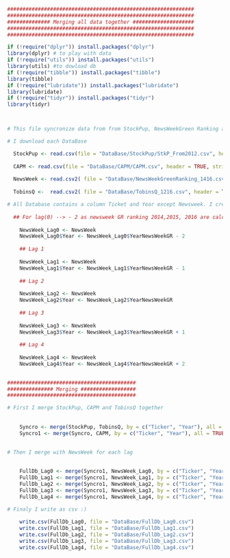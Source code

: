 
```r

#############################################################
#############################################################
############## Merging all data together ####################
#############################################################
#############################################################

if (!require("dplyr")) install.packages("dplyr")
library(dplyr) # to play with data
if (!require("utils")) install.packages("utils")
library(utils) #to dowload db
if (!require("tibble")) install.packages("tibble")
library(tibble) 
if (!require("lubridate")) install.packages("lubridate")
library(lubridate) 
if (!require("tidyr")) install.packages("tidyr")
library(tidyr)



# This file syncronize data from from StockPup, NewsWeekGreen Ranking and Tobin'sQ from Ycharts. 

# I download each DataBase

  StockPup <- read.csv(file = "DataBase/StockPup/StkP_From2012.csv", header = TRUE, stringsAsFactors = FALSE) # NB : StockPup is already merged with the file Companies.
  
  CAPM <- read.csv(file = "DataBase/CAPM/CAPM.csv", header = TRUE, stringsAsFactors = FALSE)
  
  NewsWeek <- read.csv2( file = "DataBase/NewsWeekGreenRanking_1416.csv", header = TRUE, stringsAsFactors = FALSE)
  
  TobinsQ <-  read.csv2( file = "DataBase/TobinsQ_1216.csv", header = TRUE, stringsAsFactors = FALSE)

# All Database contains a column Ticket and Year except Newsweek. I create one for each lag. 
  
  ## For lag(0) --> - 2 as newsweek GR ranking 2014,2015, 2016 are calculated based on companies data in 2012,2013,2014
  
    NewsWeek_Lag0 <- NewsWeek
    NewsWeek_Lag0$Year <- NewsWeek_Lag0$YearNewsWeekGR - 2
  
    ## Lag 1
    
    NewsWeek_Lag1 <- NewsWeek
    NewsWeek_Lag1$Year <- NewsWeek_Lag1$YearNewsWeekGR - 1
    
    ## Lag 2
    
    NewsWeek_Lag2 <- NewsWeek
    NewsWeek_Lag2$Year <- NewsWeek_Lag2$YearNewsWeekGR 
    
    ## Lag 3
    
    NewsWeek_Lag3 <- NewsWeek
    NewsWeek_Lag3$Year <- NewsWeek_Lag3$YearNewsWeekGR + 1
    
    ## Lag 4
    
    NewsWeek_Lag4 <- NewsWeek
    NewsWeek_Lag4$Year <- NewsWeek_Lag4$YearNewsWeekGR + 2
    

##########################################
############### Merging ##################
##########################################

# First I merge StockPup, CAPM and TobinsQ together
    
    
    Syncro <- merge(StockPup, TobinsQ, by = c("Ticker", "Year"), all = TRUE)
    Syncro1 <- merge(Syncro, CAPM, by = c("Ticker", "Year"), all = TRUE)

    
# Then I merge with NewsWeek for each lag  
    
    
    FullDb_Lag0 <- merge(Syncro1, NewsWeek_Lag0, by = c("Ticker", "Year"), all = TRUE)
    FullDb_Lag1 <- merge(Syncro1, NewsWeek_Lag1, by = c("Ticker", "Year"), all = TRUE)
    FullDb_Lag2 <- merge(Syncro1, NewsWeek_Lag2, by = c("Ticker", "Year"), all = TRUE)
    FullDb_Lag3 <- merge(Syncro1, NewsWeek_Lag3, by = c("Ticker", "Year"), all = TRUE)
    FullDb_Lag4 <- merge(Syncro1, NewsWeek_Lag4, by = c("Ticker", "Year"), all = TRUE)

# Finaly I write as csv :)
    
    write.csv(FullDb_Lag0, file = "DataBase/FullDb_Lag0.csv")
    write.csv(FullDb_Lag1, file = "DataBase/FullDb_Lag1.csv")
    write.csv(FullDb_Lag2, file = "DataBase/FullDb_Lag2.csv")
    write.csv(FullDb_Lag3, file = "DataBase/FullDb_Lag3.csv")
    write.csv(FullDb_Lag4, file = "DataBase/FullDb_Lag4.csv")
    
```

